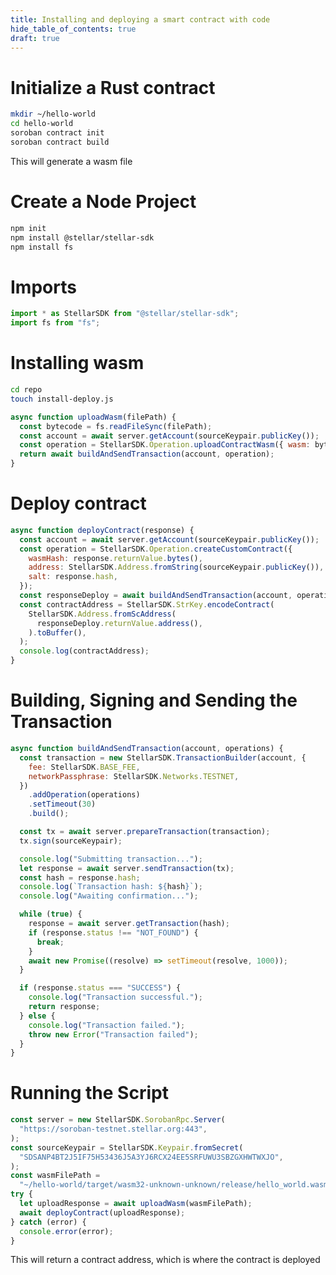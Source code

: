 ```yaml
---
title: Installing and deploying a smart contract with code
hide_table_of_contents: true
draft: true
---
```


<head>
  <title>Installing and deploying a smart contract with code</title>
  <meta charSet="utf-8" />
  <meta
    property="og:title"
    content="Installing and deploying a smart contract with code"
  />
  <meta
    property="og:description"
    content="Installing and deploying a smart contract with code"
  />
</head>

# Initialize a Rust contract

```bash
mkdir ~/hello-world
cd hello-world
soroban contract init
soroban contract build
```

This will generate a wasm file

# Create a Node Project

```bash
npm init
npm install @stellar/stellar-sdk
npm install fs
```

# Imports

```javascript
import * as StellarSDK from "@stellar/stellar-sdk";
import fs from "fs";
```

# Installing wasm

```bash
cd repo
touch install-deploy.js
```

```javascript
async function uploadWasm(filePath) {
  const bytecode = fs.readFileSync(filePath);
  const account = await server.getAccount(sourceKeypair.publicKey());
  const operation = StellarSDK.Operation.uploadContractWasm({ wasm: bytecode });
  return await buildAndSendTransaction(account, operation);
}
```

# Deploy contract

```javascript
async function deployContract(response) {
  const account = await server.getAccount(sourceKeypair.publicKey());
  const operation = StellarSDK.Operation.createCustomContract({
    wasmHash: response.returnValue.bytes(),
    address: StellarSDK.Address.fromString(sourceKeypair.publicKey()),
    salt: response.hash,
  });
  const responseDeploy = await buildAndSendTransaction(account, operation);
  const contractAddress = StellarSDK.StrKey.encodeContract(
    StellarSDK.Address.fromScAddress(
      responseDeploy.returnValue.address(),
    ).toBuffer(),
  );
  console.log(contractAddress);
}
```

# Building, Signing and Sending the Transaction

```javascript
async function buildAndSendTransaction(account, operations) {
  const transaction = new StellarSDK.TransactionBuilder(account, {
    fee: StellarSDK.BASE_FEE,
    networkPassphrase: StellarSDK.Networks.TESTNET,
  })
    .addOperation(operations)
    .setTimeout(30)
    .build();

  const tx = await server.prepareTransaction(transaction);
  tx.sign(sourceKeypair);

  console.log("Submitting transaction...");
  let response = await server.sendTransaction(tx);
  const hash = response.hash;
  console.log(`Transaction hash: ${hash}`);
  console.log("Awaiting confirmation...");

  while (true) {
    response = await server.getTransaction(hash);
    if (response.status !== "NOT_FOUND") {
      break;
    }
    await new Promise((resolve) => setTimeout(resolve, 1000));
  }

  if (response.status === "SUCCESS") {
    console.log("Transaction successful.");
    return response;
  } else {
    console.log("Transaction failed.");
    throw new Error("Transaction failed");
  }
}
```

# Running the Script

```javascript
const server = new StellarSDK.SorobanRpc.Server(
  "https://soroban-testnet.stellar.org:443",
);
const sourceKeypair = StellarSDK.Keypair.fromSecret(
  "SDSANP4BT2J5IF75H53436J5A3YJ6RCX24EE5SRFUWU3SBZGXHWTWXJO",
);
const wasmFilePath =
  "~/hello-world/target/wasm32-unknown-unknown/release/hello_world.wasm";
try {
  let uploadResponse = await uploadWasm(wasmFilePath);
  await deployContract(uploadResponse);
} catch (error) {
  console.error(error);
}
```

This will return a contract address, which is where the contract is deployed
